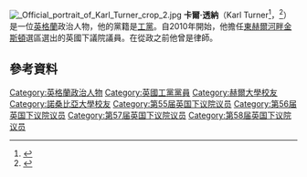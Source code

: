 [[File:_Official_portrait_of_Karl_Turner_crop_2.jpg|thumb]]
'''卡爾·透納'''（Karl Turner<ref>{{cite web |url=https://beta.companieshouse.gov.uk/officers/t-hvC1AgegTvQLGN86g3dxloHB8/appointments |title=Karl William Turner |publisher=Companies House |accessdate=16 November 2015 |archive-date=2019-01-16 |archive-url=https://web.archive.org/web/20190116150349/https://beta.companieshouse.gov.uk/officers/t-hvC1AgegTvQLGN86g3dxloHB8/appointments |dead-url=no }}</ref>，{{bd|1971年|4月15日}}<ref>{{cite web |url=http://news.bbc.co.uk/democracylive/hi/representatives/profiles/72313.stm |title=Karl Turner MP |publisher=BBC News |accessdate=25 July 2010 |archive-date=2016-03-03 |archive-url=https://web.archive.org/web/20160303201835/http://news.bbc.co.uk/democracylive/hi/representatives/profiles/72313.stm |dead-url=no }}</ref>）是一位[[英格蘭|英格蘭]]政治人物，他的黨籍是[[工黨_(英國)|工黨]]。自2010年開始，他擔任[[東赫爾河畔金斯頓_(英國國會選區)|東赫爾河畔金斯頓]]選區選出的英國下議院議員。在從政之前他曾是律師。

==參考資料==
{{Reflist}}

{{DEFAULTSORT: Turner, Karl}}
[[Category:英格蘭政治人物|Category:英格蘭政治人物]]
[[Category:英國工黨黨員|Category:英國工黨黨員]]
[[Category:赫爾大學校友|Category:赫爾大學校友]]
[[Category:諾桑比亞大學校友|Category:諾桑比亞大學校友]]
[[Category:第55届英国下议院议员|Category:第55届英国下议院议员]]
[[Category:第56届英国下议院议员|Category:第56届英国下议院议员]]
[[Category:第57届英国下议院议员|Category:第57届英国下议院议员]]
[[Category:第58届英国下议院议员|Category:第58届英国下议院议员]]
